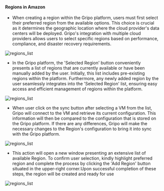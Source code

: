 #### Regions in Amazon

- When creating a region within the Gripo platform, users must first select their preferred region from the available options. This choice is crucial as it determines the geographic location where the cloud provider's data centers will be deployed. Gripo's integration with multiple cloud providers allows users to select specific regions based on performance, compliance, and disaster recovery requirements.

![regions_list](/cloud_services/amazon/regions/all_regions.png)

- In the Gripo platform, the 'Selected Region' button conveniently presents a list of regions that are currently available or have been manually added by the user. Initially, this list includes pre-existing regions within the platform. Furthermore, any newly added region by the user seamlessly integrates into the 'Selected Region' list, ensuring easy access and efficient management of regions within the platform.

![regions_list](/cloud_services/amazon/regions/selected-regions.png)

- When user click on the sync button after selecting a VM from the list, Gripo will connect to the VM and retrieve its current configuration. This information will then be compared to the configuration that is stored on the Gripo platform. If there are any differences, Gripo will make the necessary changes to the Region's configuration to bring it into sync with the Gripo platform.

![regions_list](/cloud_services/amazon/regions/sync.png)

- This action will open a new window presenting an extensive list of available Region. To confirm user selection, kindly highlight preferred region and complete the process by clicking the 'Add Region' button situated in the upper-right corner.Upon successful completion of these steps, the region will be created and ready for use

![regions_list](/cloud_services/amazon/regions/selected-regions-list.png)
